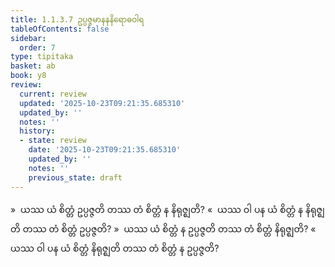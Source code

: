 ```yaml
---
title: 1.1.3.7 ဥပ္ပဇ္ဇမာနနနိရောဓဝါရ
tableOfContents: false
sidebar:
  order: 7
type: tipitaka
basket: ab
book: y8
review:
  current: review
  updated: '2025-10-23T09:21:35.685310'
  updated_by: ''
  notes: ''
  history:
  - state: review
    date: '2025-10-23T09:21:35.685310'
    updated_by: ''
    notes: ''
    previous_state: draft
---
```



<ReviewStatus review={frontmatter.review} showDetails={true} />

<HypothesisAnnotation frontmatter={frontmatter} />

<DynamicBreadcrumb />

<Division number="53" book="y8" e="ch" v="34" p="298">

<Paragraph number="218" book="y8">
»  ယဿ ယံ စိတ္တံ ဥပ္ပဇ္ဇတိ တဿ တံ စိတ္တံ န နိရုဇ္ဈတိ?
</Paragraph>

<Paragraph number="219" book="y8">
«  ယဿ ဝါ ပန ယံ စိတ္တံ န နိရုဇ္ဈတိ တဿ တံ စိတ္တံ ဥပ္ပဇ္ဇတိ?
</Paragraph>

<Paragraph number="220" book="y8">
»  ယဿ ယံ စိတ္တံ န ဥပ္ပဇ္ဇတိ တဿ တံ စိတ္တံ နိရုဇ္ဈတိ?
</Paragraph>

<Paragraph number="221" book="y8">
«  ယဿ ဝါ ပန ယံ စိတ္တံ နိရုဇ္ဈတိ တဿ တံ စိတ္တံ န ဥပ္ပဇ္ဇတိ?
</Paragraph>
</Division>